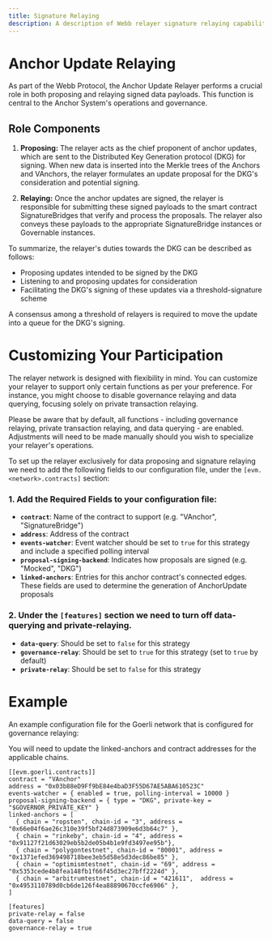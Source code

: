 ```yaml
---
title: Signature Relaying
description: A description of Webb relayer signature relaying capabilities. 
---
```



# Anchor Update Relaying

As part of the Webb Protocol, the Anchor Update Relayer performs a crucial role in both proposing and relaying signed data payloads. This function is central to the Anchor System's operations and governance.

## Role Components

1. **Proposing:** The relayer acts as the chief proponent of anchor updates, which are sent to the Distributed Key Generation protocol (DKG) for signing. When new data is inserted into the Merkle trees of the Anchors and VAnchors, the relayer formulates an update proposal for the DKG's consideration and potential signing.

2. **Relaying:** Once the anchor updates are signed, the relayer is responsible for submitting these signed payloads to the smart contract SignatureBridges that verify and process the proposals. The relayer also conveys these payloads to the appropriate SignatureBridge instances or Governable instances.

To summarize, the relayer's duties towards the DKG can be described as follows:

- Proposing updates intended to be signed by the DKG
- Listening to and proposing updates for consideration
- Facilitating the DKG's signing of these updates via a threshold-signature scheme

A consensus among a threshold of relayers is required to move the update into a queue for the DKG's signing.

# Customizing Your Participation

The relayer network is designed with flexibility in mind. You can customize your relayer to support only certain functions as per your preference. For instance, you might choose to disable governance relaying and data querying, focusing solely on private transaction relaying.

Please be aware that by default, all functions - including governance relaying, private transaction relaying, and data querying - are enabled. Adjustments will need to be made manually should you wish to specialize your relayer's operations.

To set up the relayer exclusively for data proposing and signature relaying we need to add the following fields to our configuration file, under the
`[evm.<network>.contracts]` section:

### 1. Add the Required Fields to your configuration file:

- **`contract`**: Name of the contract to support (e.g. "VAnchor", "SignatureBridge")
- **`address`**: Address of the contract
- **`events-watcher`**: Event watcher should be set to `true` for this strategy and include a specified polling interval
- **`proposal-signing-backend`**: Indicates how proposals are signed (e.g. "Mocked", "DKG")
- **`linked-anchors`**: Entries for this anchor contract's connected edges. These fields are used to determine the generation of AnchorUpdate proposals

### 2. Under the `[features]` section we need to turn off data-querying and private-relaying.

- **`data-query`**: Should be set to `false` for this strategy
- **`governance-relay`**: Should be set to `true` for this strategy (set to `true` by default)
- **`private-relay`**: Should be set to `false` for this strategy

# Example

An example configuration file for the Goerli network that is configured for governance relaying:

<Callout type="info">
  You will need to update the linked-anchors and contract addresses for the applicable chains.
</Callout>

```
[[evm.goerli.contracts]]
contract = "VAnchor"
address = "0x03b88eD9Ff9bE84e4baD3F55D67AE5ABA610523C"
events-watcher = { enabled = true, polling-interval = 10000 }
proposal-signing-backend = { type = "DKG", private-key = "$GOVERNOR_PRIVATE_KEY" }
linked-anchors = [
  { chain = "ropsten", chain-id = "3", address = "0x66e04f6ae26c310e39f5bf24d873909e6d3b64c7" },
  { chain = "rinkeby", chain-id = "4", address = "0x91127f21d63029eb5b2de05b4b1e9fd3497ee95b"},
  { chain = "polygontestnet", chain-id = "80001", address = "0x1371efed369498718bee3eb5d58e5d3dec86be85" },
  { chain = "optimismtestnet", chain-id = "69", address = "0x5353cede4b8fea148fb1f66f45d3ec27bff2224d" },
  { chain = "arbitrumtestnet", chain-id = "421611",  address = "0x4953110789d0cb6de126f4ea88890670ccfe6906" },
]

[features]
private-relay = false
data-query = false
governance-relay = true
```
